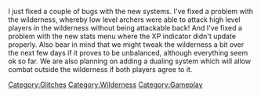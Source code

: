 {{Update|date = 13 August 2001}}

I just fixed a couple of bugs with the new systems. I've fixed a problem with the wilderness, whereby low level archers were able to attack high level players in the wilderness without being attackable back! And I've fixed a problem with the new stats menu where the XP indicator didn't update properly. 
Also bear in mind that we might tweak the wilderness a bit over the next few days if it proves to be unbalanced, although everything seem ok so far. We are also planning on adding a dualing system which will allow combat outside the wilderness if both players agree to it. 

[[Category:Updates|{{PAGENAME}}]]
[[Category:Glitches]]
[[Category:Wilderness]]
[[Category:Gameplay]]

